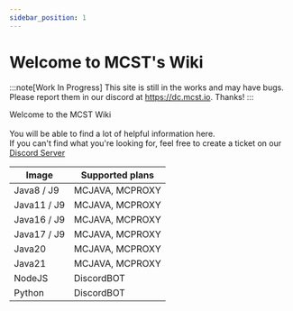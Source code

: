 ```yaml
---
sidebar_position: 1
---
```


# Welcome to MCST's Wiki

:::note[Work In Progress]
This site is still in the works and may have bugs. Please report them in our discord at https://dc.mcst.io. Thanks!
:::

Welcome to the MCST Wiki\
\
You will be able to find a lot of helpful information here.\
If you can't find what you're looking for, feel free to create a ticket on our [Discord Server](https://discord.gg/dzAxSz5C4x)



| Image       | Supported plans |
| ----------- | --------------- |
| Java8 / J9  | MCJAVA, MCPROXY |
| Java11 / J9 | MCJAVA, MCPROXY |
| Java16 / J9 | MCJAVA, MCPROXY |
| Java17 / J9 | MCJAVA, MCPROXY |
| Java20      | MCJAVA, MCPROXY |
| Java21      | MCJAVA, MCPROXY |
| NodeJS      | DiscordBOT      |
| Python      | DiscordBOT      |

